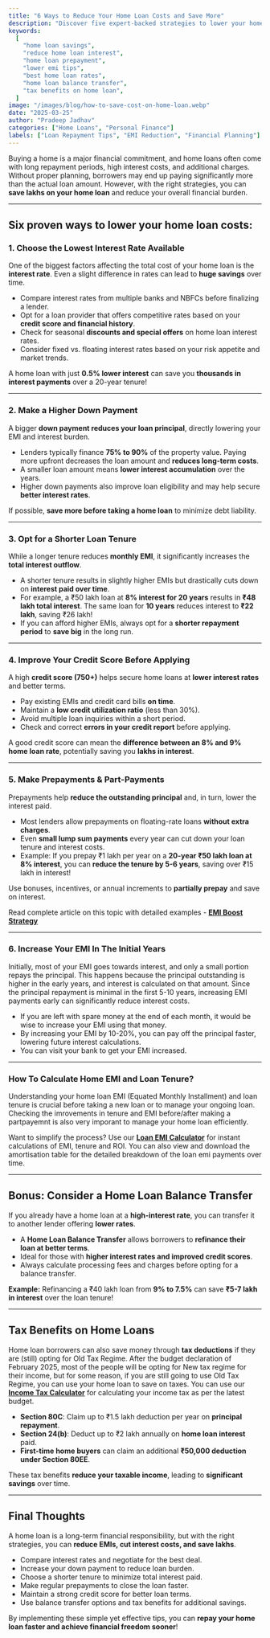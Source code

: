 ---
title: "6 Ways to Reduce Your Home Loan Costs and Save More"
description: "Discover five expert-backed strategies to lower your home loan costs, reduce EMIs, tenure, and save on interest. Learn how to choose the best loan terms, make prepayments, and leverage tax benefits for maximum savings."
keywords:
  [
    "home loan savings",
    "reduce home loan interest",
    "home loan prepayment",
    "lower emi tips",
    "best home loan rates",
    "home loan balance transfer",
    "tax benefits on home loan",
  ]
image: "/images/blog/how-to-save-cost-on-home-loan.webp"
date: "2025-03-25"
author: "Pradeep Jadhav"
categories: ["Home Loans", "Personal Finance"]
labels: ["Loan Repayment Tips", "EMI Reduction", "Financial Planning"]
---

Buying a home is a major financial commitment, and home loans often come with long repayment periods, high interest costs, and additional charges. Without proper planning, borrowers may end up paying significantly more than the actual loan amount. However, with the right strategies, you can **save lakhs on your home loan** and reduce your overall financial burden.

---

## Six proven ways to lower your home loan costs:

### **1. Choose the Lowest Interest Rate Available**

One of the biggest factors affecting the total cost of your home loan is the **interest rate**. Even a slight difference in rates can lead to **huge savings** over time.

- Compare interest rates from multiple banks and NBFCs before finalizing a lender.
- Opt for a loan provider that offers competitive rates based on your **credit score and financial history**.
- Check for seasonal **discounts and special offers** on home loan interest rates.
- Consider fixed vs. floating interest rates based on your risk appetite and market trends.

A home loan with just **0.5% lower interest** can save you **thousands in interest payments** over a 20-year tenure!

---

### **2. Make a Higher Down Payment**

A bigger **down payment reduces your loan principal**, directly lowering your EMI and interest burden.

- Lenders typically finance **75% to 90%** of the property value. Paying more upfront decreases the loan amount and **reduces long-term costs**.
- A smaller loan amount means **lower interest accumulation** over the years.
- Higher down payments also improve loan eligibility and may help secure **better interest rates**.

If possible, **save more before taking a home loan** to minimize debt liability.

---

### **3. Opt for a Shorter Loan Tenure**

While a longer tenure reduces **monthly EMI**, it significantly increases the **total interest outflow**.

- A shorter tenure results in slightly higher EMIs but drastically cuts down on **interest paid over time**.
- For example, a ₹50 lakh loan at **8% interest for 20 years** results in **₹48 lakh total interest**. The same loan for **10 years** reduces interest to **₹22 lakh**, saving ₹26 lakh!
- If you can afford higher EMIs, always opt for a **shorter repayment period** to **save big** in the long run.

---

<Ad />

### **4. Improve Your Credit Score Before Applying**

A high **credit score (750+)** helps secure home loans at **lower interest rates** and better terms.

- Pay existing EMIs and credit card bills **on time**.
- Maintain a **low credit utilization ratio** (less than 30%).
- Avoid multiple loan inquiries within a short period.
- Check and correct **errors in your credit report** before applying.

A good credit score can mean the **difference between an 8% and 9% home loan rate**, potentially saving you **lakhs in interest**.

---

### **5. Make Prepayments & Part-Payments**

Prepayments help **reduce the outstanding principal** and, in turn, lower the interest paid.

- Most lenders allow prepayments on floating-rate loans **without extra charges**.
- Even **small lump sum payments** every year can cut down your loan tenure and interest costs.
- Example: If you prepay ₹1 lakh per year on a **20-year ₹50 lakh loan at 8% interest**, you can **reduce the tenure by 5-6 years**, saving over ₹15 lakh in interest!

Use bonuses, incentives, or annual increments to **partially prepay** and save on interest.

Read complete article on this topic with detailed examples - **[EMI Boost Strategy](https://www.investmentcalculators.in/blog/emi-boost-best-way-to-pay-off-home-loan-faster)**

---

### **6. Increase Your EMI In The Initial Years**

Initially, most of your EMI goes towards interest, and only a small portion repays the principal. This happens because the principal outstanding is higher in the early years, and interest is calculated on that amount. Since the principal repayment is minimal in the first 5-10 years, increasing EMI payments early can significantly reduce interest costs.

- If you are left with spare money at the end of each month, it would be wise to increase your EMI using that money.
- By increasing your EMI by 10-20%, you can pay off the principal faster, lowering future interest calculations.
- You can visit your bank to get your EMI increased.

---

<Ad />

### **How To Calculate Home EMI and Loan Tenure?**

Understanding your home loan EMI (Equated Monthly Installment) and loan tenure is crucial before taking a new loan or to manage your ongoing loan. Checking the imrovements in tenure and EMI before/after making a partpayemnt is also very imporant to manage your home loan efficiently.

Want to simplify the process? Use our **[Loan EMI Calculator](https://www.investmentcalculators.in/loan-emi-calculator)** for instant calculations of EMI, tenure and ROI. You can also view and download the amortisation table for the detailed breakdown of the loan emi payments over time.

---

## **Bonus: Consider a Home Loan Balance Transfer**

If you already have a home loan at a **high-interest rate**, you can transfer it to another lender offering **lower rates**.

- A **Home Loan Balance Transfer** allows borrowers to **refinance their loan at better terms**.
- Ideal for those with **higher interest rates and improved credit scores**.
- Always calculate processing fees and charges before opting for a balance transfer.

**Example:** Refinancing a ₹40 lakh loan from **9% to 7.5%** can save **₹5-7 lakh in interest** over the loan tenure!

---

## **Tax Benefits on Home Loans**

Home loan borrowers can also save money through **tax deductions** if they are (still) opting for Old Tax Regime. After the budget declaration of February 2025, most of the people will be opting for New tax regime for their income, but for some reason, if you are still going to use Old Tax Regime, you can use your home loan to save on taxes. You can use our **[Income Tax Calculator](https://www.investmentcalculators.in/income-tax-calculator)** for calculating your income tax as per the latest budget.

- **Section 80C**: Claim up to ₹1.5 lakh deduction per year on **principal repayment**.
- **Section 24(b)**: Deduct up to ₹2 lakh annually on **home loan interest** paid.
- **First-time home buyers** can claim an additional **₹50,000 deduction under Section 80EE**.

These tax benefits **reduce your taxable income**, leading to **significant savings** over time.

---

## **Final Thoughts**

A home loan is a long-term financial responsibility, but with the right strategies, you can **reduce EMIs, cut interest costs, and save lakhs**.

- Compare interest rates and negotiate for the best deal.
- Increase your down payment to reduce loan burden.
- Choose a shorter tenure to minimize total interest paid.
- Make regular prepayments to close the loan faster.
- Maintain a strong credit score for better loan terms.
- Use balance transfer options and tax benefits for additional savings.

By implementing these simple yet effective tips, you can **repay your home loan faster and achieve financial freedom sooner**!
